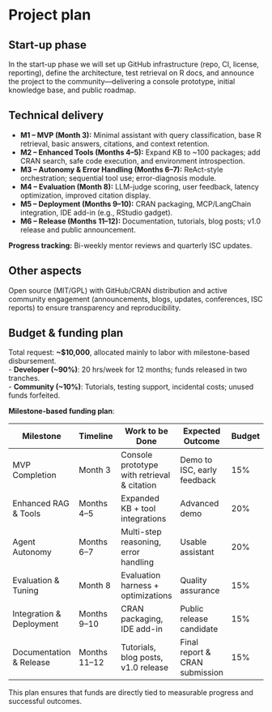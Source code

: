 # Project plan

## Start-up phase
<!--
Covering the planning phase, this section should provide a relatively
detailed plan of how work will start on the project. This section is
important because projects need to get up and running quickly.


 - [ ] Setting up collaboration platform inc. code for contributors etc.
 - [ ] Licence decisions
 - [ ] Reporting framework
-->

In the start-up phase we will set up GitHub infrastructure (repo, CI, license, reporting), define the architecture, test retrieval on R docs, and announce the project to the community—delivering a console prototype, initial knowledge base, and public roadmap.  

## Technical delivery
<!--
Covering the actual delivery of the project this section should
provide at least a high-level description of the implementation.

Including target dates is really important as you need to be committed
and the ISC need to have a means of tracking delivery
-->

- **M1 – MVP (Month 3):** Minimal assistant with query classification, base R retrieval, basic answers, citations, and context retention.  
- **M2 – Enhanced Tools (Months 4–5):** Expand KB to ~100 packages; add CRAN search, safe code execution, and environment introspection.  
- **M3 – Autonomy & Error Handling (Months 6–7):** ReAct-style orchestration; sequential tool use; error-diagnosis module.  
- **M4 – Evaluation (Month 8):** LLM-judge scoring, user feedback, latency optimization, improved citation display.  
- **M5 – Deployment (Months 9–10):** CRAN packaging, MCP/LangChain integration, IDE add-in (e.g., RStudio gadget).  
- **M6 – Release (Months 11–12):** Documentation, tutorials, blog posts; v1.0 release and public announcement.  

**Progress tracking:** Bi-weekly mentor reviews and quarterly ISC updates.  


## Other aspects

<!--
How will you ensure that your work is available to the widest number
of people? Please specify the open-source or creative commons license(s)
you will use, how you will host your code so that others can contribute,
and how you will publicize your work. We encourage you to plan content
to be shared quarterly on the R Consortium blog.

 - [ ] Announcement post
 - [ ] Delivery blog post
 - [ ] Social media
 - [ ] UseR!
 - [ ] ISC meetings
-->

Open source (MIT/GPL) with GitHub/CRAN distribution and active community engagement (announcements, blogs, updates, conferences, ISC reports) to ensure transparency and reproducibility.  


## Budget & funding plan

<!--
Outline the milestones for development and how much funding will be
required for each stage (as payments will be tied to project milestone
completion). Each milestone should specify the work to be done and the
expected outcomes, providing enough detail for the ISC to understand
the scope of the project work and assess the likelihood of success.

We expect that most of the budget will be allocated
for labor costs. We do not cover indirect costs. The ISC grants cannot
cover such things as travel, lodging, food, journal publication fees,
or personal hardware. Cloud services may be covered if they are specific
to the project and the project period. The ISC reserves the right to vet
how funds are used for each project separately. If in doubt, please reach
out to us.
-->

Total request: **~$10,000**, allocated mainly to labor with milestone-based disbursement.  
- **Developer (~90%)**: 20 hrs/week for 12 months; funds released in two tranches.  
- **Community (~10%)**: Tutorials, testing support, incidental costs; unused funds forfeited.  

**Milestone-based funding plan**:  


| Milestone              | Timeline       | Work to be Done                        | Expected Outcome               | Budget |
|------------------------|----------------|----------------------------------------|--------------------------------|--------|
| MVP Completion         | Month 3        | Console prototype with retrieval & citation | Demo to ISC, early feedback   | 15%    |
| Enhanced RAG & Tools   | Months 4–5     | Expanded KB + tool integrations        | Advanced demo                  | 20%    |
| Agent Autonomy         | Months 6–7     | Multi-step reasoning, error handling   | Usable assistant               | 20%    |
| Evaluation & Tuning    | Month 8        | Evaluation harness + optimizations     | Quality assurance              | 15%    |
| Integration & Deployment | Months 9–10 | CRAN packaging, IDE add-in             | Public release candidate       | 15%    |
| Documentation & Release | Months 11–12 | Tutorials, blog posts, v1.0 release    | Final report & CRAN submission | 15%    |

This plan ensures that funds are directly tied to measurable progress and successful outcomes.  
